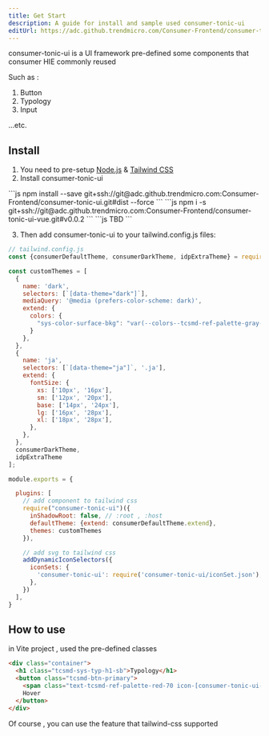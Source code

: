 ```yaml
---
title: Get Start
description: A guide for install and sample used consumer-tonic-ui
editUrl: https://adc.github.trendmicro.com/Consumer-Frontend/consumer-tonic-ui/blob/dev/astro/src/content/docs/guides/get-start.mdx
---
```


consumer-tonic-ui is a UI framework pre-defined some components that consumer HIE commonly reused

Such as :

1. Button
2. Typology
3. Input

...etc.

## Install

1. You need to pre-setup [Node.js](https://tailwindcss.com/docs/installation) & [Tailwind CSS](https://tailwindcss.com/docs/installation)
2. Install consumer-tonic-ui

<Tabs>
  <TabItem label="Tailwind">
    ```js
    npm install --save git+ssh://git@adc.github.trendmicro.com:Consumer-Frontend/consumer-tonic-ui.git#dist --force
    ```
  </TabItem>
  <TabItem label="Vue">
    ```js
    npm i -s git+ssh://git@adc.github.trendmicro.com:Consumer-Frontend/consumer-tonic-ui-vue.git#v0.0.2
    ```
  </TabItem>
  <TabItem label="React">
    ```js
    TBD
    ```
  </TabItem>
</Tabs>

3. Then add consumer-tonic-ui to your tailwind.config.js files:
```js
// tailwind.config.js
const {consumerDefaultTheme, consumerDarkTheme, idpExtraTheme} = require('consumer-tonic-ui/themes/themes.js');

const customThemes = [
  {
    name: 'dark',
    selectors: [`[data-theme="dark"]`],
    mediaQuery: '@media (prefers-color-scheme: dark)',
    extend: {
      colors: {
        "sys-color-surface-bkg": "var(--colors--tcsmd-ref-palette-gray-100)",
      }
    },
  },
  {
    name: 'ja',
    selectors: [`[data-theme="ja"]`, '.ja'],
    extend: {
      fontSize: {
        xs: ['10px', '16px'],
        sm: ['12px', '20px'],
        base: ['14px', '24px'],
        lg: ['16px', '28px'],
        xl: ['18px', '28px'],
      },
    },
  },
  consumerDarkTheme,
  idpExtraTheme
];

module.exports = {

  plugins: [
    // add component to tailwind css
    require("consumer-tonic-ui")({
      inShadowRoot: false, // :root , :host
      defaultTheme: {extend: consumerDefaultTheme.extend},
      themes: customThemes
    }),

    // add svg to tailwind css
    addDynamicIconSelectors({
      iconSets: {
        'consumer-tonic-ui': require('consumer-tonic-ui/iconSet.json'),
      },
    })
  ],
}
```


## How to use

in Vite project , used the pre-defined classes

```html
<div class="container">
  <h1 class="tcsmd-sys-typ-h1-sb">Typology</h1>
  <button class="tcsmd-btn-primary">
    <span class="text-tcsmd-ref-palette-red-70 icon-[consumer-tonic-ui--small-plus] w-4 h-4"></span>
    Hover
  </button>
</div>
```

Of course , you can use the feature that tailwind-css supported
